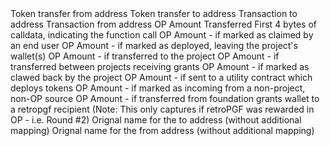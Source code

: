 <ParamField path="block_date">

</ParamField>
<ParamField path="evt_block_time">

</ParamField>
<ParamField path="evt_block_number">

</ParamField>
<ParamField path="evt_index">

</ParamField>
<ParamField path="evt_tx_hash">

</ParamField>
<ParamField path="from_address">
Token transfer from address
</ParamField>
<ParamField path="to_address">
Token transfer to address
</ParamField>
<ParamField path="tx_to_address">
Transaction to address
</ParamField>
<ParamField path="tx_from_address">
Transaction from address
</ParamField>
<ParamField path="from_type">

</ParamField>
<ParamField path="to_type">

</ParamField>
<ParamField path="from_label">

</ParamField>
<ParamField path="to_label">

</ParamField>
<ParamField path="from_name">

</ParamField>
<ParamField path="to_name">

</ParamField>
<ParamField path="op_amount_decimal">
OP Amount Transferred
</ParamField>
<ParamField path="tx_method">
First 4 bytes of calldata, indicating the function call
</ParamField>
<ParamField path="op_claimed">
OP Amount - if marked as claimed by an end user
</ParamField>
<ParamField path="op_deployed">
OP Amount - if marked as deployed, leaving the project&#x27;s wallet(s)
</ParamField>
<ParamField path="op_to_project">
OP Amount - if transferred to the project
</ParamField>
<ParamField path="op_between_projects">
OP Amount - if transferred between projects receiving grants
</ParamField>
<ParamField path="op_incoming_clawback">
OP Amount - if marked as clawed back by the project
</ParamField>
<ParamField path="op_to_utility_contract">
OP Amount - if sent to a utility contract which deploys tokens
</ParamField>
<ParamField path="op_incoming_other">
OP Amount - if marked as incoming from a non-project, non-OP source
</ParamField>
<ParamField path="op_for_retropgf">
OP Amount - if transferred from foundation grants wallet to a retropgf recipient (Note: This only captures if retroPGF was rewarded in OP - i.e. Round #2)
</ParamField>
<ParamField path="og_to_name">
Orignal name for the to address (without additional mapping)
</ParamField>
<ParamField path="og_from_name">
Orignal name for the from address (without additional mapping)
</ParamField>
